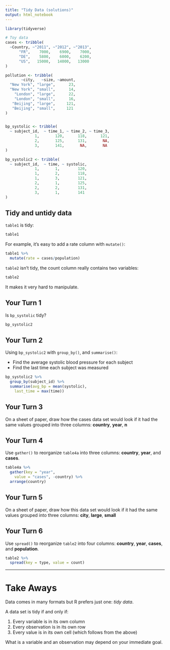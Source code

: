 ```yaml
---
title: "Tidy Data (solutions)"
output: html_notebook
---
```


```r
library(tidyverse)

# Toy data
cases <- tribble(
  ~Country, ~"2011", ~"2012", ~"2013",
      "FR",    7000,    6900,    7000,
      "DE",    5800,    6000,    6200,
      "US",   15000,   14000,   13000
)

pollution <- tribble(
       ~city,   ~size, ~amount,
  "New York", "large",      23,
  "New York", "small",      14,
    "London", "large",      22,
    "London", "small",      16,
   "Beijing", "large",     121,
   "Beijing", "small",     121
)


bp_systolic <- tribble(
  ~ subject_id,  ~ time_1, ~ time_2, ~ time_3,
             1,       120,      118,      121,
             2,       125,      131,       NA,
             3,       141,       NA,       NA 
)

bp_systolic2 <- tribble(
  ~ subject_id,  ~ time, ~ systolic,
             1,       1,        120,
             1,       2,        118,
             1,       3,        121,
             2,       1,        125,
             2,       2,        131,
             3,       1,        141
)
```

## Tidy and untidy data

`table1` is tidy:
```r
table1 
```

For example, it's easy to add a rate column with `mutate()`:
```r
table1 %>%
  mutate(rate = cases/population)
```

`table2` isn't tidy, the count column really contains two variables:
```r
table2
```

It makes it very hard to manipulate.

## Your Turn 1

Is `bp_systolic` tidy?

```r
bp_systolic2 
```

## Your Turn 2

Using `bp_systolic2` with `group_by()`, and `summarise()`:

* Find the average systolic blood pressure for each subject
* Find the last time each subject was measured

```r
bp_systolic2 %>% 
  group_by(subject_id) %>%
  summarise(avg_bp = mean(systolic),
    last_time = max(time))

```

## Your Turn 3

On a sheet of paper, draw how the cases data set would look if it had the same values grouped into three columns: **country**, **year**, **n**

## Your Turn 4

Use `gather()` to reorganize `table4a` into three columns: **country**, **year**, and **cases**.

```r
table4a %>%
  gather(key = "year", 
    value = "cases", -country) %>%
  arrange(country)
```

## Your Turn 5

On a sheet of paper, draw how this data set would look if it had the same values grouped into three columns: **city**, **large**, **small**

## Your Turn 6

Use `spread()` to reorganize `table2` into four columns: **country**, **year**, **cases**, and **population**.

```r
table2 %>%
  spread(key = type, value = count)
```

***

# Take Aways

Data comes in many formats but R prefers just one: _tidy data_.

A data set is tidy if and only if:

1. Every variable is in its own column
2. Every observation is in its own row
3. Every value is in its own cell (which follows from the above)

What is a variable and an observation may depend on your immediate goal.
